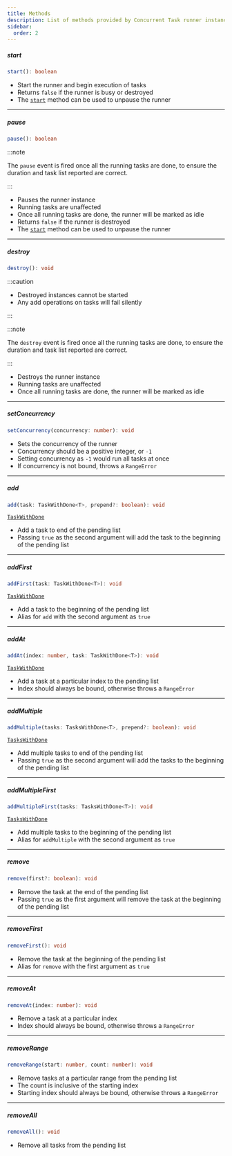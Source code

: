 ```yaml
---
title: Methods
description: List of methods provided by Concurrent Task runner instance.
sidebar:
  order: 2
---
```



##### start

```ts
start(): boolean
```

- Start the runner and begin execution of tasks
- Returns `false` if the runner is busy or destroyed
- The [`start`](#start) method can be used to unpause the runner

---

##### pause

```ts
pause(): boolean
```

:::note

The `pause` event is fired once all the running tasks are done, to ensure the duration and task list reported are correct.

:::

- Pauses the runner instance
- Running tasks are unaffected
- Once all running tasks are done, the runner will be marked as idle
- Returns `false` if the runner is destroyed
- The [`start`](#start) method can be used to unpause the runner

---

##### destroy

```ts
destroy(): void
```

:::caution

- Destroyed instances cannot be started
- Any add operations on tasks will fail silently

:::

:::note

The `destroy` event is fired once all the running tasks are done, to ensure the duration and task list reported are correct.

:::

- Destroys the runner instance
- Running tasks are unaffected
- Once all running tasks are done, the runner will be marked as idle

---

##### setConcurrency

```ts
setConcurrency(concurrency: number): void
```

- Sets the concurrency of the runner
- Concurrency should be a positive integer, or `-1`
- Setting concurrency as `-1` would run all tasks at once
- If concurrency is not bound, throws a `RangeError`

---

##### add

```ts
add(task: TaskWithDone<T>, prepend?: boolean): void
```

<References>[`TaskWithDone`][TaskWithDone]</References>

- Add a task to end of the pending list
- Passing `true` as the second argument will add the task to the beginning of the pending list

---

##### addFirst

```ts
addFirst(task: TaskWithDone<T>): void
```

<References>[`TaskWithDone`][TaskWithDone]</References>

- Add a task to the beginning of the pending list
- Alias for `add` with the second argument as `true`

---

##### addAt

```ts
addAt(index: number, task: TaskWithDone<T>): void
```

<References>[`TaskWithDone`][TaskWithDone]</References>

- Add a task at a particular index to the pending list
- Index should always be bound, otherwise throws a `RangeError`

---

##### addMultiple

```ts
addMultiple(tasks: TasksWithDone<T>, prepend?: boolean): void
```

<References>[`TasksWithDone`][TasksWithDone]</References>

- Add multiple tasks to end of the pending list
- Passing `true` as the second argument will add the tasks to the beginning of the pending list

---

##### addMultipleFirst

```ts
addMultipleFirst(tasks: TasksWithDone<T>): void
```

<References>[`TasksWithDone`][TasksWithDone]</References>

- Add multiple tasks to the beginning of the pending list
- Alias for `addMultiple` with the second argument as `true`

---

##### remove

```ts
remove(first?: boolean): void
```

- Remove the task at the end of the pending list
- Passing `true` as the first argument will remove the task at the beginning of the pending list

---

##### removeFirst

```ts
removeFirst(): void
```

- Remove the task at the beginning of the pending list
- Alias for `remove` with the first argument as `true`

---

##### removeAt

```ts
removeAt(index: number): void
```

- Remove a task at a particular index
- Index should always be bound, otherwise throws a `RangeError`

---

##### removeRange

```ts
removeRange(start: number, count: number): void
```

- Remove tasks at a particular range from the pending list
- The count is inclusive of the starting index
- Starting index should always be bound, otherwise throws a `RangeError`

---

##### removeAll

```ts
removeAll(): void
```

- Remove all tasks from the pending list

[TasksList]: /reference/types-and-enums#taskslist
[TasksCount]: /reference/types-and-enums#taskscount
[TaskWithDone]: /reference/types-and-enums#taskwithdone
[TasksWithDone]: /reference/types-and-enums#taskswithdone
[Done]: /reference/types-and-enums#done
